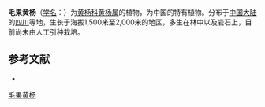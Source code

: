 {{Speciesbox
| name = 毛果黄杨
| status = 
| status_system = 
| image =
| genus = Buxus
| species = hebecarpa
| authority = Hatusima
}}

'''毛果黄杨'''（[[学名|学名]]：{{lang|la|''Buxus hebecarpa''}}）为[[黄杨科|黄杨科]][[黄杨属|黄杨属]]的植物，为中国的特有植物。分布于[[中国大陆|中国大陆]]的[[四川|四川]]等地，生长于海拔1,500米至2,000米的地区，多生在林中以及岩石上，目前尚未由人工引种栽培。

== 参考文献 ==
<div class="references-small">
* {{cite web| url =http://www.bioinfo.cn/db05/KmzwSpecies.php?action=view&id=2090| title =毛果黄杨| work =《中国高等植物数据库全库》| publisher =中国科学院微生物研究所| author =昆明植物研究所| accessdate =2009-02-23| deadurl =yes| archiveurl =https://web.archive.org/web/20160305032109/http://www.bioinfo.cn/db05/KmzwSpecies.php?action=view&id=2090| archivedate =2016-03-05}}
</div>
{{Taxonbar|from=Q11127359}}

[[Category:黄杨属|毛果黄杨]]


{{植物小作品}}